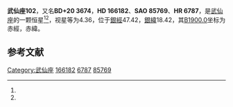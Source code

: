 {{Starbox begin
| name = 武仙座102
}}
{{Starbox observe
| epoch = [[J2000.0|J2000.0]]
| constell = [[武仙座|武仙座]]<ref name=SIMBAD>{{cite web
 | url=http://simbad.u-strasbg.fr/simbad/sim-id?Ident=HR+6787
 | title=Pulsating variable Star
 | publisher=Centre de Données astronomiques de Strasbourg
 | work=SIMBAD
 | accessdate=2012-07-13
 | archive-date=2019-08-15
 | archive-url=https://web.archive.org/web/20190815082224/http://simbad.u-strasbg.fr/simbad/sim-id?Ident=HR+6787
 | dead-url=no
 }}</ref><ref name=DATA>{{cite web
 | url=http://vizier.u-strasbg.fr/viz-bin/VizieR-5?-out.add=.&-source=5050&-corr=PK=HR&-out.max=9999&HR=6787
 | title=VizieR Detailed Page
 | accessdate=2012-07-13
 | archive-date=2016-03-04
 | archive-url=https://web.archive.org/web/20160304194439/http://vizier.u-strasbg.fr/viz-bin/VizieR-5?-out.add=.&-source=5050&-corr=PK=HR&-out.max=9999&HR=6787
 | dead-url=no
 }}</ref>
| 星官 = 
| ra = {{RA|18|8|45.5}}<ref name=SIMBAD /><ref name=DATA />
| dec = {{DEC|+20|48|52}}<ref name=SIMBAD /><ref name=DATA />
| appmag_v = 4.36<ref name=SIMBAD /><ref name=DATA />
}}
{{Starbox character
| class = B2IV<ref name=SIMBAD /><ref name=DATA />
| b-v = -0.16<ref name=SIMBAD /><ref name=DATA />
| u-b = -0.81<ref name=SIMBAD /><ref name=DATA />
| r-i = -0.18<ref name=SIMBAD /><ref name=DATA />
| variable = 
}}
{{Starbox astrometry
| radial_v = -0.81
| prop_mo_ra = -15
| parallax = -0.01
| p_error = 
}}
{{Starbox catalog
| names =BD+20 3674，[[SAO星表|SAO]] 85769，[[HD星表|HD]] 166182，[[HR星表|HR]] 6787}}
{{Starbox reference |Simbad=HR+6787}}
{{Starbox end}}

'''武仙座102'''，又名'''BD+20 3674'''，'''HD 166182'''、'''SAO 85769'''、'''HR 6787'''，是[[武仙座|武仙座]]的一颗恒星<ref name=SIMBAD /><ref name=DATA />，视星等为4.36，位于[[銀道座標系|銀經]]47.42，[[銀道座標系|銀緯]]18.42，其[[B1900.0|B1900.0]]坐标为赤經{{RA|18|4|28.8}}，赤緯{{DEC|+20|18.42|55}}。

== 参考文献 ==
{{reflist}}

{{star-stub}}

{{武仙座恒星}}
[[Category:武仙座|Category:武仙座]]
[[Category:HD和HDE天體|166182]]
[[Category:HR天體|6787]]
[[Category:SAO天體|85769]]